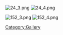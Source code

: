 [[File:24_3.png|left]] [[File:24_4.png|center]]







[[File:152_3.png|left]] [[File:152_4.png|center]]

[[Category:Gallery]]